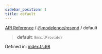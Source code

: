 ```yaml
---
sidebar_position: 1
title: default
---
```


[API Reference](/api-reference/@modelence/resend/variables/../../../index) / [@modelence/resend](/api-reference/@modelence/resend/variables/../index) / default

> **default**: `EmailProvider`

Defined in: [index.ts:98](https://github.com/modelence/modelence/blob/8ec5ac75b7906ad5b8cc27c550f3014b8fe6f913/packages/resend/src/index.ts#L98)
